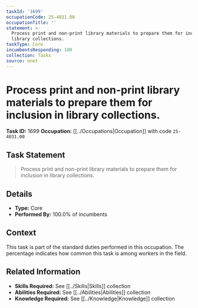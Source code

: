 ```yaml
---
taskId: '1699'
occupationCode: 25-4031.00
occupationTitle: ''
statement: >-
  Process print and non-print library materials to prepare them for inclusion in
  library collections.
taskType: Core
incumbentsResponding: 100
collection: Tasks
source: onet
---
```

# Process print and non-print library materials to prepare them for inclusion in library collections.

**Task ID:** 1699
**Occupation:** [[../Occupations|Occupation]] with code `25-4031.00`

## Task Statement

> Process print and non-print library materials to prepare them for inclusion in library collections.

## Details

- **Type:** Core
- **Performed By:** 100.0% of incumbents

## Context

This task is part of the standard duties performed in this occupation. The percentage indicates how common this task is among workers in the field.

## Related Information

- **Skills Required:** See [[../Skills|Skills]] collection
- **Abilities Required:** See [[../Abilities|Abilities]] collection
- **Knowledge Required:** See [[../Knowledge|Knowledge]] collection
